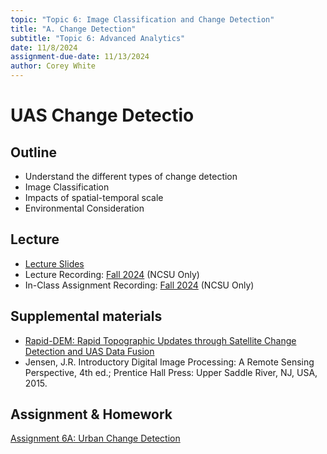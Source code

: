 ```yaml
---
topic: "Topic 6: Image Classification and Change Detection"
title: "A. Change Detection"
subtitle: "Topic 6: Advanced Analytics"
date: 11/8/2024
assignment-due-date: 11/13/2024
author: Corey White
---
```


# UAS Change Detectio

## Outline

- Understand the different types of change detection
- Image Classification
- Impacts of spatial-temporal scale
- Environmental Consideration


## Lecture

- [Lecture Slides](lectures/lecture_6a.qmd)
- Lecture Recording: [Fall 2024]({{< var recordings.topic6.lecture6a >}}) (NCSU Only)
- In-Class Assignment Recording: [Fall 2024]({{< var recordings.topic6.assignment6a >}}) (NCSU Only)

## Supplemental materials

- [Rapid-DEM: Rapid Topographic Updates through Satellite Change Detection and UAS Data Fusion](https://www.mdpi.com/2072-4292/14/7/1718)
- Jensen, J.R. Introductory Digital Image Processing: A Remote Sensing Perspective, 4th ed.; Prentice Hall Press: Upper Saddle River, NJ, USA, 2015.

## Assignment & Homework

[Assignment 6A: Urban Change Detection](assignments/assignment_6a.qmd)
